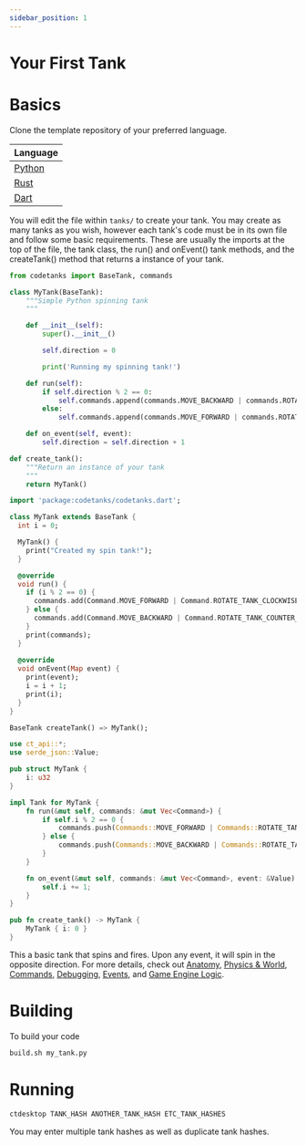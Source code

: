 ```yaml
---
sidebar_position: 1
---
```


# Your First Tank

# Basics
Clone the template repository of your preferred language.

| Language |
| --- |
| [Python](https://github.com/code-tanks/python-template) |
| [Rust](https://github.com/code-tanks/rust-template) |
| [Dart](https://github.com/code-tanks/dart-template) |

You will edit the file within `tanks/` to create your tank. You may create as many tanks as you wish, however each tank's code must be in its own file and follow some basic requirements. These are usually the imports at the top of the file, the tank class, the run() and onEvent() tank methods, and the createTank() method that returns a instance of your tank.


<Tabs groupId="code-tanks-language">
<TabItem value="py" label="Python">

```py title="spin_bot.py"
from codetanks import BaseTank, commands

class MyTank(BaseTank):
    """Simple Python spinning tank
    """

    def __init__(self):
        super().__init__()

        self.direction = 0

        print('Running my spinning tank!')

    def run(self):
        if self.direction % 2 == 0:
            self.commands.append(commands.MOVE_BACKWARD | commands.ROTATE_TANK_COUNTER_CLOCKWISE | commands.FIRE)
        else:
            self.commands.append(commands.MOVE_FORWARD | commands.ROTATE_TANK_CLOCKWISE | commands.FIRE)

    def on_event(self, event):
        self.direction = self.direction + 1

def create_tank():
    """Return an instance of your tank
    """
    return MyTank()
```

</TabItem>
<TabItem value="dart" label="Dart">

```dart title="spin_bot.dart"
import 'package:codetanks/codetanks.dart';

class MyTank extends BaseTank {
  int i = 0;

  MyTank() {
    print("Created my spin tank!");
  }

  @override
  void run() {
    if (i % 2 == 0) {
      commands.add(Command.MOVE_FORWARD | Command.ROTATE_TANK_CLOCKWISE | Command.FIRE);
    } else {
      commands.add(Command.MOVE_BACKWARD | Command.ROTATE_TANK_COUNTER_CLOCKWISE | Command.FIRE);
    }    
    print(commands);
  }
  
  @override
  void onEvent(Map event) {
    print(event);
    i = i + 1;
    print(i);
  }
}

BaseTank createTank() => MyTank();
```

</TabItem>
<TabItem value="rust" label="Rust">

```rust title="spin_bot.rs"
use ct_api::*;
use serde_json::Value;

pub struct MyTank {
    i: u32
}

impl Tank for MyTank {
    fn run(&mut self, commands: &mut Vec<Command>) {
        if self.i % 2 == 0 {
            commands.push(Commands::MOVE_FORWARD | Commands::ROTATE_TANK_CLOCKWISE | Commands::FIRE);
        } else {
            commands.push(Commands::MOVE_BACKWARD | Commands::ROTATE_TANK_COUNTER_CLOCKWISE | Commands::FIRE);
        }
    }

    fn on_event(&mut self, commands: &mut Vec<Command>, event: &Value) {
        self.i += 1;
    }
}

pub fn create_tank() -> MyTank {
    MyTank { i: 0 }
}
```

</TabItem>
</Tabs>

This a basic tank that spins and fires. Upon any event, it will spin in the opposite direction. For more details, check out [Anatomy](anatomy.md), [Physics & World](physics-and-world.md), [Commands](commands.md), [Debugging](debugging.md), [Events](events.md), and [Game Engine Logic](game-engine-logic.md).

# Building

To build your code
```bash
build.sh my_tank.py
```

# Running
```bash
ctdesktop TANK_HASH ANOTHER_TANK_HASH ETC_TANK_HASHES
```
You may enter multiple tank hashes as well as duplicate tank hashes.
